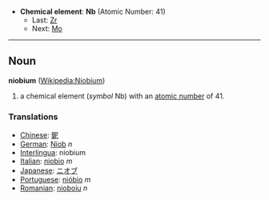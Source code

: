 *'''Chemical element''': '''Nb''' (Atomic Number: 41)
**Last: [[Zirconium|Zr]]
**Next: [[Molybdenum|Mo]]
----
== Noun ==
'''niobium''' ([[en:Niobium|Wikipedia:Niobium]])

# a chemical element (''symbol'' Nb) with an [[atomic number]] of 41.

===Translations===
*[[Chinese]]: [[鈮]]
*[[German]]: [[Niob]] ''n''
*[[Interlingua]]: niobium
*[[Italian]]: [[niobio]] ''m''
*[[Japanese]]: [[ニオブ]]
*[[Portuguese]]: [[nióbio]] ''m''
*[[Romanian]]: [[nioboiu]] ''n''